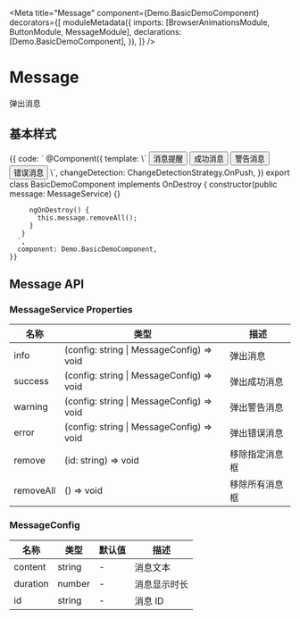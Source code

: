 


<Meta
  title="Message"
  component={Demo.BasicDemoComponent}
  decorators={[
    moduleMetadata({
      imports: [BrowserAnimationsModule, ButtonModule, MessageModule],
      declarations: [Demo.BasicDemoComponent],
    }),
  ]}
/>

# Message

弹出消息

## 基本样式

<Canvas>
  <Story
    name="Basic"
    height="500px"
  >
    {{
      code: `
       @Component({
         template: \`
           <button aui-button="primary" (click)="message.info({ content: '这是一条消息提醒', duration: 5000 })">消息提醒</button>
           <button aui-button="success" (click)="message.success('这是一个条成功消息')">成功消息</button>
           <button aui-button="warning" (click)="message.warning('这是一条警告消息')">警告消息</button>
           <button aui-button="danger" (click)="message.error('这是一条错误消息')">错误消息</button>
         \`,
         changeDetection: ChangeDetectionStrategy.OnPush,
       })
       export class BasicDemoComponent implements OnDestroy {
         constructor(public message: MessageService) {}
       
         ngOnDestroy() {
           this.message.removeAll();
         }
       }
      `,
      component: Demo.BasicDemoComponent,
    }}
  </Story>
</Canvas>

## Message API

### MessageService Properties

| 名称      | 类型                                      | 描述           |
| --------- | ----------------------------------------- | -------------- |
| info      | (config: string \| MessageConfig) => void | 弹出消息       |
| success   | (config: string \| MessageConfig) => void | 弹出成功消息   |
| warning   | (config: string \| MessageConfig) => void | 弹出警告消息   |
| error     | (config: string \| MessageConfig) => void | 弹出错误消息   |
| remove    | (id: string) => void                      | 移除指定消息框 |
| removeAll | () => void                                | 移除所有消息框 |

### MessageConfig

| 名称     | 类型   | 默认值 | 描述         |
| -------- | ------ | ------ | ------------ |
| content  | string | -      | 消息文本     |
| duration | number | -      | 消息显示时长 |
| id       | string | -      | 消息 ID      |
